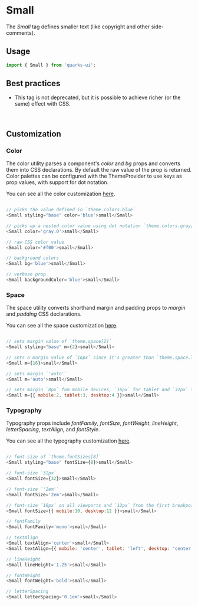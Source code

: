 <Meta title="Typography/Small/Get started" />

# Small

The _Small_ tag defines smaller text (like copyright and other side-comments).

## Usage

```javascript
import { Small } from 'quarks-ui';
```

## Best practices

-   This tag is not deprecated, but it is possible to achieve richer (or the same) effect with CSS.

<br/>

## Customization

### Color

The color utility parses a component's _color_ and _bg_ props and converts them into CSS declarations. By default the raw value of the prop is returned. Color palettes can be configured with the ThemeProvider to use keys as prop values, with support for dot notation.

You can see all the color customization [here](https://styled-system.com/api/#color).

```javascript

// picks the value defined in `theme.colors.blue`
<Small styling="base" color='blue'>small</Small>

// picks up a nested color value using dot notation `theme.colors.gray[0]`
<Small color='gray.0'>small</Small>

// raw CSS color value
<Small color='#f00'>small</Small>

// background colors
<Small bg='blue'>small</Small>

// verbose prop
<Small backgroundColor='blue'>small</Small>
```

### Space

The space utility converts shorthand margin and padding props to _margin_ and _padding_ CSS declarations.

You can see all the space customization [here](https://styled-system.com/api#space).

```javascript

// sets margin value of `theme.space[2]`
<Small styling="base" m={2}>small</Small>

// sets a margin value of `16px` since it's greater than `theme.space.length`
<Small m={16}>small</Small>

// sets margin `'auto'`
<Small m='auto'>small</Small>

// sets margin `8px` fom mobile devices, `16px` for tablet and `32px` for desktop from the first breakpoint and up
<Small m={{ mobile:2, tablet:3, desktop:4 }}>small</Small>
```

### Typography

Typography props include _fontFamily_, _fontSize_, _fontWeight_, _lineHeight_, _letterSpacing_, _textAlign_, and _fontStyle_.

You can see all the typography customization [here](https://styled-system.com/api/#typography).

```javascript

// font-size of `theme.fontSizes[8]`
<Small styling="base" fontSize={8}>small</Small>

// font-size `32px`
<Small fontSize={32}>small</Small>

// font-size `'2em'`
<Small fontSize='2em'>small</Small>

// font-size `10px` on all viewports and `12px` from the first breakpoint and up
<Small fontSize={{ mobile:10, desktop:12 }}>small</Small>

// fontFamily
<Small fontFamily='mono'>small</Small>

// textAlign
<Small textAlign='center'>small</Small>
<Small textAlign={{ mobile: 'center', tablet: 'left', desktop: 'center' }}>small</Small>

// lineHeight
<Small lineHeight='1.25'>small</Small>

// fontWeight
<Small fontWeight='bold'>small</Small>

// letterSpacing
<Small letterSpacing='0.1em'>small</Small>
```
